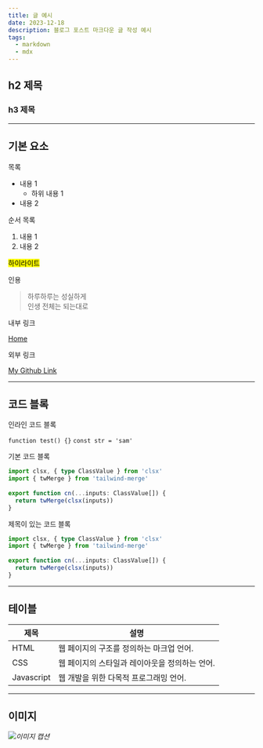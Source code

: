 ```yaml
---
title: 글 예시
date: 2023-12-18
description: 블로그 포스트 마크다운 글 작성 예시
tags:
  - markdown
  - mdx
---
```

 
## h2 제목

### h3 제목

---

## 기본 요소

목록
 
- 내용 1
  - 하위 내용 1
- 내용 2

순서 목록

1. 내용 1
2. 내용 2

<mark>하이라이트</mark>

인용

> 하루하루는 성실하게<br /> 인생 전체는 되는대로

내부 링크

[Home](/)

외부 링크

[My Github Link](https://github.com/kyh196201)

---

## 코드 블록

인라인 코드 블록

`function test() {}` `const str = 'sam'`

기본 코드 블록

```typescript {1-2}
import clsx, { type ClassValue } from 'clsx'
import { twMerge } from 'tailwind-merge'
 
export function cn(...inputs: ClassValue[]) {
  return twMerge(clsx(inputs))
}
```

제목이 있는 코드 블록

```typescript title="제목이 있는 코드 블록"
import clsx, { type ClassValue } from 'clsx'
import { twMerge } from 'tailwind-merge'
 
export function cn(...inputs: ClassValue[]) {
  return twMerge(clsx(inputs))
}
```

---

## 테이블

| 제목 | 설명 |
| --- | --- |
| HTML | 웹 페이지의 구조를 정의하는 마크업 언어. |
| CSS | 웹 페이지의 스타일과 레이아웃을 정의하는 언어. |
| Javascript | 웹 개발을 위한 다목적 프로그래밍 언어. |

---

## 이미지

![](/posts/sample/javascript-unsplash.jpg)*이미지 캡션*